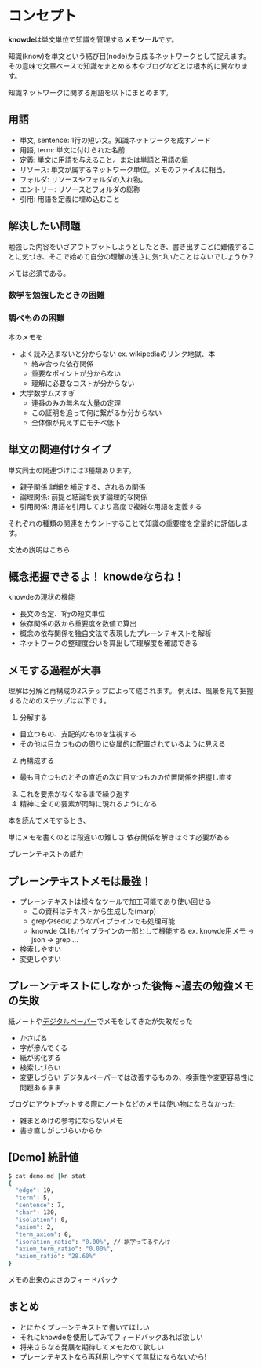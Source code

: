 
# コンセプト

**knowde**は単文単位で知識を管理する**メモツール**です。

知識(know)を単文という結び目(node)から成るネットワークとして捉えます。その意味で文章ベースで知識をまとめる本やブログなどとは根本的に異なります。

知識ネットワークに関する用語を以下にまとめます。

## 用語
- 単文, sentence: 1行の短い文。知識ネットワークを成すノード
- 用語, term: 単文に付けられた名前
- 定義: 単文に用語を与えること。または単語と用語の組
- リソース: 単文が属するネットワーク単位。メモのファイルに相当。
- フォルダ: リソースやフォルダの入れ物。
- エントリー: リソースとフォルダの総称
- 引用: 用語を定義に埋め込むこと

## 解決したい問題
勉強した内容をいざアウトプットしようとしたとき、書き出すことに難儀することに気づき、そこで始めて自分の理解の浅さに気づいたことはないでしょうか？

メモは必須である。


### 数学を勉強したときの困難
### 調べものの困難
本のメモを
- よく読み込まないと分からない ex. wikipediaのリンク地獄、本
  - 絡み合った依存関係
  - 重要なポイントが分からない
  - 理解に必要なコストが分からない
- 大学数学ムズすぎ
  - 連番のみの無名な大量の定理
  - この証明を追って何に繋がるか分からない
  - 全体像が見えずにモチベ低下


## 単文の関連付けタイプ
単文同士の関連づけには3種類あります。
- 親子関係 詳細を補足する、されるの関係
- 論理関係: 前提と結論を表す論理的な関係
- 引用関係: 用語を引用してより高度で複雑な用語を定義する

それぞれの種類の関連をカウントすることで知識の重要度を定量的に評価します。
<Link to="/docs/get-started">文法の説明はこちら</Link>



## 概念把握できるよ！ knowdeならね！
knowdeの現状の機能
- 長文の否定、1行の短文単位
- 依存関係の数から重要度を数値で算出
- 概念の依存関係を独自文法で表現したプレーンテキストを解析
- ネットワークの整理度合いを算出して理解度を確認できる



## メモする過程が大事
理解は分解と再構成の2ステップによって成されます。
例えば、風景を見て把握するためのステップは以下です。
1. 分解する
  - 目立つもの、支配的なものを注視する
  - その他は目立つものの周りに従属的に配置されているように見える
2. 再構成する
  - 最も目立つものとその直近の次に目立つものの位置関係を把握し直す
3. これを要素がなくなるまで繰り返す
4. 精神に全ての要素が同時に現れるようになる


本を読んでメモするとき、



単にメモを書くのとは段違いの難しさ
依存関係を解きほぐす必要がある

プレーンテキストの威力

## プレーンテキストメモは最強！
- プレーンテキストは様々なツールで加工可能であり使い回せる
  - この資料はテキストから生成した(marp)
  - grepやsedのようなパイプラインでも処理可能
  - knowde CLIもパイプラインの一部として機能する
    ex. knowde用メモ -> json -> grep ...
- 検索しやすい
- 変更しやすい


## プレーンテキストにしなかった後悔 ~過去の勉強メモの失敗
紙ノートや[デジタルペーパー](https://mega.nz/fm/4VJ3yCBC)でメモをしてきたが失敗だった
- かさばる
- 字が滲んでくる
- 紙が劣化する
- 検索しづらい
- 変更しづらい
デジタルペーパーでは改善するものの、検索性や変更容易性に問題あるまま

ブログにアウトプットする際にノートなどのメモは使い物にならなかった
- 雑まとめけの参考にならないメモ
- 書き直しがしづらいからか





## [Demo] 統計値
```bash
$ cat demo.md |kn stat
{
  "edge": 19,
  "term": 5,
  "sentence": 7,
  "char": 130,
  "isolation": 0,
  "axiom": 2,
  "term_axiom": 0,
  "isoration_ratio": "0.00%", // 誤字ってるやんけ
  "axiom_term_ratio": "0.00%",
  "axiom_ratio": "28.60%"
}

```
メモの出来のよさのフィードバック


## まとめ
- とにかくプレーンテキストで書いてほしい
- それにknowdeを使用してみてフィードバックあれば欲しい
- 将来さらなる発展を期待してメモためて欲しい
- プレーンテキストなら再利用しやすくて無駄にならないから!

